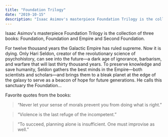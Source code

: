 ```yaml
---
title: "Foundation Trilogy"
date: "2019-10-15"
description: "Isaac Asimov's masterpiece Foundation Trilogy is the collection of three books: Foundation, Foundation and Empire and Second Foundation."
---
```


Isaac Asimov's masterpiece Foundation Trilogy is the collection of three books: Foundation, Foundation and Empire and Second Foundation.

For twelve thousand years the Galactic Empire has ruled supreme. Now it is dying. Only Hari Seldon, creator of the revolutionary science of psychohistory, can see into the future—a dark age of ignorance, barbarism, and warfare that will last thirty thousand years. To preserve knowledge and save humanity, Seldon gathers the best minds in the Empire—both scientists and scholars—and brings them to a bleak planet at the edge of the galaxy to serve as a beacon of hope for future generations. He calls this sanctuary the Foundation...

Favorite quotes from the books:

> “Never let your sense of morals prevent you from doing what is right.”

> “Violence is the last refuge of the incompetent.”

> “To succeed, planning alone is insufficient. One must improvise as well.”
